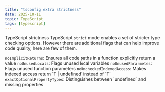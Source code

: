 ```yaml
---
title: "tsconfig extra strictness"
date: 2025-10-11
topic: TypeScript
tags: [typescript]
---
```


<Subheading>TypeScript strictness</Subheading>
<Spacer size="small" />
TypeScript `strict` mode enables a set of stricter type checking options.
However there are additional flags that can help improve code quality, here are
few of them.

<StylishList type="bullet" gap="loose">
  <StylishListItem>
    <code>noImplicitReturns</code>: Ensures all code paths in a function
    explicitly return a value
  </StylishListItem>
  <StylishListItem>
    <code>noUnusedLocals</code>: Flags unused local variables
  </StylishListItem>
  <StylishListItem>
    <code>noUnusedPararmetes</code>: Flags unused function parameters
  </StylishListItem>
  <StylishListItem>
    <code>noUncheckedIndexedAccess</code>: Makes indexed access return `T |
    undefined` instead of `T`
  </StylishListItem>
  <StylishListItem>
    <code>exactOptionalPropertyTypes</code>: Distinguishes between `undefined`
    and missing properties
  </StylishListItem>
</StylishList>
